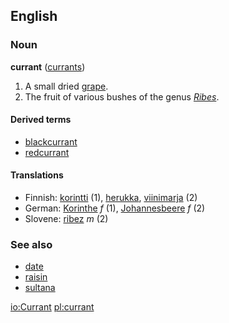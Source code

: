 ==English==
===Noun===
'''currant''' ([[currants]])

# A small dried [[grape]].
# The fruit of various bushes of the genus ''[[Ribes]]''.

====Derived terms====
*[[blackcurrant]]
*[[redcurrant]]

====Translations====
*Finnish:  [[korintti]] (1), [[herukka]], [[viinimarja]] (2)
*German:  [[Korinthe]] ''f'' (1), [[Johannesbeere]] ''f'' (2)
*Slovene: [[ribez]] ''m'' (2)

===See also===
*[[date]]
*[[raisin]]
*[[sultana]]

[[io:Currant]]
[[pl:currant]]